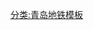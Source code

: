 {{鐵道路線|lua=1
| 模板名稱 = 青岛地铁2号线
| 名稱 = [[青岛地铁]][[青岛地铁2号线|2号线]]
| 代表色 = {{青岛地铁标志色|2}}
| 車站列表 = g轮渡g ~ g小港站 (青岛市)g ~ #g邮轮母港g#{{QM|c}} ~ #泰山路站 (青岛地铁)#{{QM|4i}} ~ 利津路 ~ #台东#{{QM|1i}} ~ g海信桥g ~ 芝泉路 ~ #五四广场#{{QM|3i}}{{QM|8i}} ~ 浮山所 ~ 燕儿岛路 ~ 高雄路 ~ 麦岛 ~ 海游路 ~ 海川路 ~ 海安路 ~ 石老人浴场 ~ #苗岭路#{{QM|11i}} ~ 同安路 ~ #辽阳东路#{{QM|4i}}{{QM|q}} ~ 东韩 ~ 华楼山路 ~ 枣山路 ~ #李村#{{QM|3i}} ~ #李村公园##-（接二期工程)
}}<noinclude>
[[分类:青岛地铁模板]]
</noinclude>